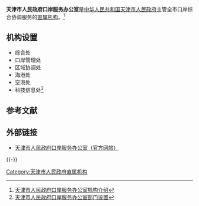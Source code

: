 {{Infobox PRCG
|机构名称=天津市人民政府口岸服务办公室
|标志1=Red star.svg
|标志1说明=[[s:国务院关于国家行政机关和企业事业单位社会团体印章管理的规定|1999年规定]]：[[印章|印章]][[直径|直径]]?厘米，中央刊[[五角星|五角星]]，由[[天津市人民政府|天津市人民政府]]制发。
|职位1=主任
|人员1=[[沈蕾|沈　蕾]]
|业务上级机构=[[中华人民共和国交通部|中华人民共和国交通部]]
|组织上级机构=[[天津市人民政府|天津市人民政府]]
|机构类型=[[天津市人民政府直属机构|天津市人民政府直属机构]]
|行政级别=正地厅级
|地址1=[[天津市|天津市]][[河东区_(天津市)|河东区]]卫国道169号
|邮编1=
|成立时间=
|网站=www.tjport.gov.cn
|网址=http://www.tjport.gov.cn/
}}

'''天津市人民政府口岸服务办公室'''是[[中华人民共和国|中华人民共和国]][[天津市人民政府|天津市人民政府]]主管全市口岸综合协调服务的[[天津市人民政府直属机构|直属机构]]。<ref>[http://www.tjport.gov.cn/zzjg-jgzn.htm 天津市人民政府口岸服务办公室机构介绍]{{dead link|date=2017年12月 |bot=InternetArchiveBot |fix-attempted=yes }}</ref>

== 机构设置 ==
* 综合处
* 口岸管理处
* 区域协调处
* 海港处
* 空港处
* 科技信息处<ref>[http://www.tjport.gov.cn/zzjg-bmsz.htm 天津市人民政府口岸服务办公室部门设置]{{dead link|date=2017年12月 |bot=InternetArchiveBot |fix-attempted=yes }}</ref>

==参考文献==
{{Reflist}}

== 外部链接 ==
*[https://web.archive.org/web/20111227191025/http://www.tjport.gov.cn/ 天津市人民政府口岸服务办公室（官方网站）]

{{-}}
{{天津市人民政府}}

[[Category:天津市人民政府直属机构|Category:天津市人民政府直属机构]]